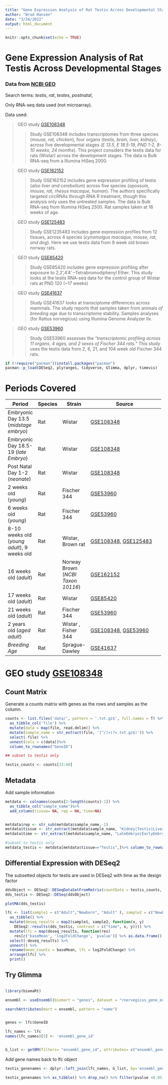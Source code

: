 ```yaml
---
title: "Gene Expression Analysis of Rat Testis Across Developmental Stages"
author: "Brad Hansen"
date: "3/24/2022"
output: html_document
---
```


```r
knitr::opts_chunk$set(echo = TRUE)
```

# **Gene Expression Analysis of Rat Testis Across Developmental Stages**

### Data from [NCBI GEO](https://www.ncbi.nlm.nih.gov/geo/)

Search terms: *testis*, *rat*, *testes*, *postnatal*,

Only RNA-seq data used (not microarray).

Data used:

> GEO study [GSE108348](https://www.ncbi.nlm.nih.gov/geo/query/acc.cgi?acc=GSE108348)
>
> > Study GSE108348 includes transcriptomes from three species (*mouse, rat, chicken*), four organs (*testis, brain, liver, kidney*), across five developmental stages (*E 13.5, E 18.5-19, PND 1-2, 8-10 weeks, 24 months*). This project considers the testis data for rats (Wistar) across the development stages. The data is Bulk RNA-seq from a Illumina HiSeq 2000.

> GEO study [GSE162152](https://www.ncbi.nlm.nih.gov/geo/query/acc.cgi?acc=GSE162152)
>
> > Study GSE162152 includes gene expression profiling of testis (*also liver and cerebellum*) across five species (*opossum, mouse, rat, rhesus macaque, human*). The authors specifically targeted circRNAs through RNA R treatment, though this analysis only uses the untreated samples. The data is Bulk RNA-seq from Illumina HiSeq 2500. Rat samples taken at 16 weeks of age.

> GEO study [GSE125483](https://www.ncbi.nlm.nih.gov/geo/query/acc.cgi?acc=GSE125483)
>
> > Study GSE1235483 includes gene expression profiles from 12 tissues, across 4 species (*cynomolgus macaque, mouse, rat, and dog*). Here we use testis data from 9 week old brown norway rats.

> GEO study [GSE85420](https://www.ncbi.nlm.nih.gov/geo/query/acc.cgi?acc=GSE85420)
>
> > Study GSE85420 includes gene expression profiling after exposure to 2,2',4'4' --Tetrabromodiphenyl Ether. This study looks at the testis RNA-seq data for the control group of Wistar rats at PND 120 (\~17 weeks)

> GEO study [GSE41637](https://www.ncbi.nlm.nih.gov/geo/query/acc.cgi?acc=GSE41637)
>
> > Study GSE41637 looks at transciptome differences across mammals. The study reports that samples taken from animals *of breeding age* due to transcriptome stability. Samples analyses (for Rattus norvegicus) using Illumina Genome Analyzer IIx.

> GEO study [GSE53960](https://www.ncbi.nlm.nih.gov/geo/query/acc.cgi?acc=GSE53960)
>
> > Study GSE53960 assesses the *"transcriptomic profiling across 11 organs, 4 ages, and 2 sexes of Fischer 344 rats."* This study uses the testis data from 2, 6, 21, and 104 week old Fischer 344 rats.

```r
if (!require("pacman"))install.packages("pacman")
pacman::p_load(DESeq2, plyranges, tidyverse, Glimma, dplyr, timevis)

```

# Periods Covered

+---------------------------------------------+------------+-----------------------------------+------------------------------------------------------------------------------------------------------------------------------------------------------+
| Period                                      | Species    | Strain                            | Source                                                                                                                                               |
+=============================================+============+===================================+======================================================================================================================================================+
| Embryonic Day 13.5 (*midstage embryo*)      | Rat        | Wistar                            | [GSE108348](https://www.ncbi.nlm.nih.gov/geo/query/acc.cgi?acc=GSE108348)                                                                            |
+---------------------------------------------+------------+-----------------------------------+------------------------------------------------------------------------------------------------------------------------------------------------------+
| Embryonic Day 18.5-19 (*late Embryo*)       | Rat        | Wistar                            | [GSE108348](https://www.ncbi.nlm.nih.gov/geo/query/acc.cgi?acc=GSE108348)                                                                            |
+---------------------------------------------+------------+-----------------------------------+------------------------------------------------------------------------------------------------------------------------------------------------------+
| Post Natal Day 1-2 (*neonate*)              | Rat        | Wistar                            | [GSE108348](https://www.ncbi.nlm.nih.gov/geo/query/acc.cgi?acc=GSE108348)                                                                            |
+---------------------------------------------+------------+-----------------------------------+------------------------------------------------------------------------------------------------------------------------------------------------------+
| 2 weeks old (*young*)                       | Rat        | Fischer 344                       | [GSE53960](https://www.ncbi.nlm.nih.gov/geo/query/acc.cgi?acc=GSE53960)                                                                              |
+---------------------------------------------+------------+-----------------------------------+------------------------------------------------------------------------------------------------------------------------------------------------------+
| 6 weeks old (*young*)                       | Rat        | Fischer 344                       | [GSE53960](https://www.ncbi.nlm.nih.gov/geo/query/acc.cgi?acc=GSE53960)                                                                              |
+---------------------------------------------+------------+-----------------------------------+------------------------------------------------------------------------------------------------------------------------------------------------------+
| 8-10 weeks old (*young adult*), 9 weeks old | Rat        | Wistar, Brown rat                 | [GSE108348](https://www.ncbi.nlm.nih.gov/geo/query/acc.cgi?acc=GSE108348), [GSE125483](https://www.ncbi.nlm.nih.gov/geo/query/acc.cgi?acc=GSE125483) |
+---------------------------------------------+------------+-----------------------------------+------------------------------------------------------------------------------------------------------------------------------------------------------+
| 16 weeks old (*adult*)                      | Rat        | Norway Brown (*NCBI Taxon 10116*) | [GSE162152](https://www.ncbi.nlm.nih.gov/geo/query/acc.cgi?acc=GSE162152)                                                                            |
+---------------------------------------------+------------+-----------------------------------+------------------------------------------------------------------------------------------------------------------------------------------------------+
| 17 weeks old (*adult*)                      | Rat        | Wistar                            | [GSE85420](https://www.ncbi.nlm.nih.gov/geo/query/acc.cgi?acc=GSE85420)                                                                              |
+---------------------------------------------+------------+-----------------------------------+------------------------------------------------------------------------------------------------------------------------------------------------------+
| 21 weeks old (*adult*)                      | Rat        | Fischer 344                       | [GSE53960](https://www.ncbi.nlm.nih.gov/geo/query/acc.cgi?acc=GSE53960)                                                                              |
+---------------------------------------------+------------+-----------------------------------+------------------------------------------------------------------------------------------------------------------------------------------------------+
| 2 years old (*aged adult*)                  | Rat        | Wistar , Fisher 344               | [GSE108348](https://www.ncbi.nlm.nih.gov/geo/query/acc.cgi?acc=GSE108348), [GSE53960](https://www.ncbi.nlm.nih.gov/geo/query/acc.cgi?acc=GSE53960)   |
+---------------------------------------------+------------+-----------------------------------+------------------------------------------------------------------------------------------------------------------------------------------------------+
| *Breeding Age*                              | Rat        | Sprague-Dawley                    | [GSE41637](https://www.ncbi.nlm.nih.gov/geo/query/acc.cgi?acc=GSE41637)                                                                              |
+---------------------------------------------+------------+-----------------------------------+------------------------------------------------------------------------------------------------------------------------------------------------------+

# GEO study [GSE108348](https://www.ncbi.nlm.nih.gov/geo/query/acc.cgi?acc=GSE108348)

## Count Matrix

Generate a counts matrix with genes as the rows and samples as the column.

```r
counts <- list.files('data/', pattern = '.txt.gz$', full.names = T) %>% 
  as_tibble_col('file') %>%
  mutate(data = map(file, read.delim)) %>% 
  mutate(sample_name = str_extract(file, '[^/]+(?=.txt.gz$)')) %>% 
  select(-file) %>%
  unnest(cols = c(data))%>%
  column_to_rownames("GeneID")

## subset to testis only

testis_counts <- counts[33:40]
```

## Metadata

Add sample information

```r
metdata <- colnames(counts[2:length(counts)-1]) %>%
  as_tibble_col("sample_name")%>%
  add_column(tissue= NA, rep = NA, time=NA)  


metdata$rep <- str_sub(metdata$sample_name,-1)
metdata$tissue <- str_extract(metdata$sample_name, "Kidney|Testis|Liver|Brain")
metdata$time <- str_extract(metdata$sample_name, "LateEmbryo|EarlyEmbryo|Newborn|Adult|Aged")

#subset to testis only
metdata_testis <- metdata[metdata$tissue=="Testis",]%>% column_to_rownames("sample_name")
```

## Differential Expression with DESeq2

The subsetted objects for testis are used in DESeq2 with time as the design factor

```r

ddsObject <- DESeq2::DESeqDataSetFromMatrix(countData = testis_counts, colData = metdata_testis, design = ~ time)
dds_testis <- DESeq2::DESeq(ddsObject)

plotMA(dds_testis)

```

```r

lfc <- list(sample1 = c("Adult","Newborn", "Adult" ), sample2 = c("Newborn", "LateEmbryo", "LateEmbryo")) %>% 
  as_tibble() %>%
  mutate(deseq_results = map2(sample1, sample2, function(x, y)
    DESeq2::results(dds_testis, contrast = c("time", x, y)))) %>%
  mutate(lfc = map(deseq_results, function(res)
    res[c('baseMean', 'log2FoldChange', 'pvalue')] %>% as.data.frame() %>% rownames_to_column("GeneID"))) %>%
  select(-deseq_results) %>%
  unnest() %>%
  rename(mean_counts = baseMean, lfc = log2FoldChange) %>%
  arrange(lfc) %>%
  print()

```

## Try Glimma

```r



```

```r

library(biomaRt)

ensembl <- useEnsembl(biomart = "genes", dataset = "rnorvegicus_gene_ensembl")

searchAttributes(mart = ensembl, pattern = "name")


genes <- lfc$GeneID

lfc_names <- lfc
names(lfc_names)[3] <- 'ensembl_gene_id'


G_list <- getBM(filters= "ensembl_gene_id", attributes= c("ensembl_gene_id","external_gene_name"),values=genes,mart= ensembl)

```

Add gene names back to lfc object

```r

testis_genenames <- dplyr::left_join(lfc_names, G_list, by='ensembl_gene_id')

testis_genenames %>% as_tibble() %>% drop_na() %>% filter(pvalue <0.05)
```
